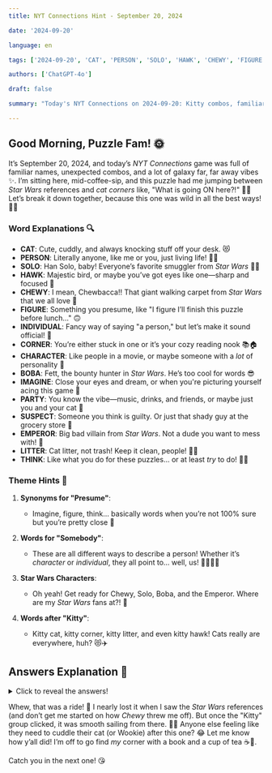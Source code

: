 ```yaml
---
title: NYT Connections Hint - September 20, 2024

date: '2024-09-20'

language: en

tags: ['2024-09-20', 'CAT', 'PERSON', 'SOLO', 'HAWK', 'CHEWY', 'FIGURE', 'INDIVIDUAL', 'CORNER', 'CHARACTER', 'BOBA', 'IMAGINE', 'PARTY', 'SUSPECT', 'EMPEROR', 'LITTER', 'THINK']

authors: ['ChatGPT-4o']

draft: false

summary: "Today's NYT Connections on 2024-09-20: Kitty combos, familiar faces, and Star Wars vibes..."

---
```


## Good Morning, Puzzle Fam! 🌞

It’s September 20, 2024, and today’s *NYT Connections* game was full of familiar names, unexpected combos, and a lot of galaxy far, far away vibes ✨. I’m sitting here, mid-coffee-sip, and this puzzle had me jumping between *Star Wars* references and *cat corners* like, "What is going ON here?!" 🐾🤯 Let’s break it down together, because this one was wild in all the best ways! 🌈💥

### Word Explanations 🔍

- **CAT**: Cute, cuddly, and always knocking stuff off your desk. 😻 
- **PERSON**: Literally anyone, like me or you, just living life! 🧍‍♀️
- **SOLO**: Han Solo, baby! Everyone’s favorite smuggler from *Star Wars* 🖖✨
- **HAWK**: Majestic bird, or maybe you’ve got eyes like one—sharp and focused 🦅
- **CHEWY**: I mean, Chewbacca!! That giant walking carpet from *Star Wars* that we all love 🐻
- **FIGURE**: Something you presume, like "I figure I’ll finish this puzzle before lunch..." 🙃
- **INDIVIDUAL**: Fancy way of saying "a person," but let’s make it sound official! 👤
- **CORNER**: You’re either stuck in one or it’s your cozy reading nook 📚🏠
- **CHARACTER**: Like people in a movie, or maybe someone with a *lot* of personality 🤡
- **BOBA**: Fett, the bounty hunter in *Star Wars*. He’s too cool for words 😎
- **IMAGINE**: Close your eyes and dream, or when you're picturing yourself acing this game 💭
- **PARTY**: You know the vibe—music, drinks, and friends, or maybe just you and your cat 🎉
- **SUSPECT**: Someone you think is guilty. Or just that shady guy at the grocery store 🤨
- **EMPEROR**: Big bad villain from *Star Wars*. Not a dude you want to mess with! 👑
- **LITTER**: Cat litter, not trash! Keep it clean, people! 🚮🐱
- **THINK**: Like what you do for these puzzles… or at least *try* to do! 🧠💡

### Theme Hints 🧠

1. **Synonyms for "Presume"**:  
   - Imagine, figure, think… basically words when you’re not 100% sure but you’re pretty close 🤔
   
2. **Words for "Somebody"**:  
   - These are all different ways to describe a person! Whether it’s *character* or *individual*, they all point to… well, us! 🧍‍♂️🧍‍♀️

3. **Star Wars Characters**:  
   - Oh yeah! Get ready for Chewy, Solo, Boba, and the Emperor. Where are my *Star Wars* fans at?! 🌌

4. **Words after "Kitty"**:  
   - Kitty cat, kitty corner, kitty litter, and even kitty hawk! Cats really are everywhere, huh? 😻✈️

## Answers Explanation 🎯

<details>
  <summary>Click to reveal the answers!</summary>

- **Synonyms for "Presume"**: FIGURE, IMAGINE, SUSPECT, THINK  
   - These words are all about assuming or guessing something. Like, "I *suspect* I’ve finally cracked this!" 🧐

- **Words for "Somebody"**: CHARACTER, INDIVIDUAL, PARTY, PERSON  
   - We’re talking about people here, whether they’re real, fictional, or at a party! 🕺

- **Star Wars Characters**: BOBA, CHEWY, EMPEROR, SOLO  
   - The dream team! From bounty hunters to wookies, this one's got all the *Star Wars* nostalgia 💫.

- **Words after "Kitty"**: CAT, CORNER, HAWK, LITTER  
   - Honestly, if you have a cat, these words are your life. Litter boxes and kitty corners, anyone? 🐾

</details>

Whew, that was a ride! 🚀 I nearly lost it when I saw the *Star Wars* references (and don’t get me started on how *Chewy* threw me off). But once the "Kitty" group clicked, it was smooth sailing from there. 🏄‍♀️ Anyone else feeling like they need to cuddle their cat (or Wookie) after this one? 😂 Let me know how y’all did! I’m off to go find *my* corner with a book and a cup of tea ☕📖.

Catch you in the next one! 😘